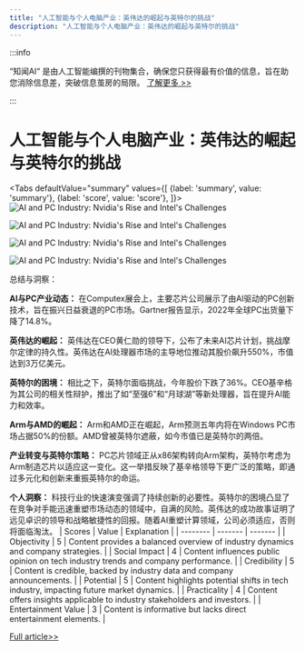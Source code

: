 ```yaml
---
title: "人工智能与个人电脑产业：英伟达的崛起与英特尔的挑战"
description: "人工智能与个人电脑产业：英伟达的崛起与英特尔的挑战"
---
```



:::info

“知闻AI“ 是由人工智能编撰的刊物集合，确保您只获得最有价值的信息，旨在助您消除信息差，突破信息茧房的局限。  [了解更多 >>](/zh-Hans/docs/guides)

:::

# 人工智能与个人电脑产业：英伟达的崛起与英特尔的挑战


<Tabs
	defaultValue="summary"
	values={[
	{label: 'summary', value: 'summary'},
	{label: 'score', value: 'score'},
]}>
<TabItem value="summary">
<img
  src="https://image.informedainews.com/2024/06/07/Ar-XKp-1717727690-0.jpg"
  alt="AI and PC Industry: Nvidia's Rise and Intel's Challenges"
/>

<img
  src="https://image.informedainews.com/2024/06/07/Ar-gYS-1717727690-1.jpg"
  alt="AI and PC Industry: Nvidia's Rise and Intel's Challenges"
/>

<img
  src="https://image.informedainews.com/2024/06/07/Ar-SWq-1717727690-2.jpg"
  alt="AI and PC Industry: Nvidia's Rise and Intel's Challenges"
/>

<img
  src="https://image.informedainews.com/2024/06/07/Ar-Akf-1717727690-3.jpg"
  alt="AI and PC Industry: Nvidia's Rise and Intel's Challenges"
/>



总结与洞察：

**AI与PC产业动态：**
在Computex展会上，主要芯片公司展示了由AI驱动的PC创新技术，旨在振兴日益衰退的PC市场。Gartner报告显示，2022年全球PC出货量下降了14.8%。

**英伟达的崛起：**
英伟达在CEO黄仁勋的领导下，公布了未来AI芯片计划，挑战摩尔定律的持久性。英伟达在AI处理器市场的主导地位推动其股价飙升550%，市值达到3万亿美元。

**英特尔的困境：**
相比之下，英特尔面临挑战，今年股价下跌了36%。CEO基辛格为其公司的相关性辩护，推出了如“至强6”和“月球湖”等新处理器，旨在提升AI能力和效率。

**Arm与AMD的崛起：**
Arm和AMD正在崛起，Arm预测五年内将在Windows PC市场占据50%的份额。AMD曾被英特尔遮蔽，如今市值已是英特尔的两倍。

**产业转变与英特尔策略：**
PC芯片领域正从x86架构转向Arm架构，英特尔考虑为Arm制造芯片以适应这一变化。这一举措反映了基辛格领导下更广泛的策略，即通过多元化和创新来重振英特尔的命运。

**个人洞察：**
科技行业的快速演变强调了持续创新的必要性。英特尔的困境凸显了在竞争对手能迅速重塑市场动态的领域中，自满的风险。英伟达的成功故事证明了远见卓识的领导和战略敏捷性的回报。随着AI重塑计算领域，公司必须适应，否则将面临淘汰。
</TabItem>
<TabItem value="score">
	| Scores     | Value   | Explanation |
	| -------- | ------- | ------- |
	| Objectivity  | 5    | Content provides a balanced overview of industry dynamics and company strategies.    |
	| Social Impact | 4     | Content influences public opinion on tech industry trends and company performance.    |
	| Credibility    | 5    | Content is credible, backed by industry data and company announcements.    |
	| Potential    | 5    | Content highlights potential shifts in tech industry, impacting future market dynamics.    |
	| Practicality    | 4    | Content offers insights applicable to industry stakeholders and investors.    |
	| Entertainment Value    | 3    | Content is informative but lacks direct entertainment elements.    |
</TabItem>
</Tabs>

[Full article>>](https://www.cnbeta.com.tw/articles/tech/1433922.htm)
